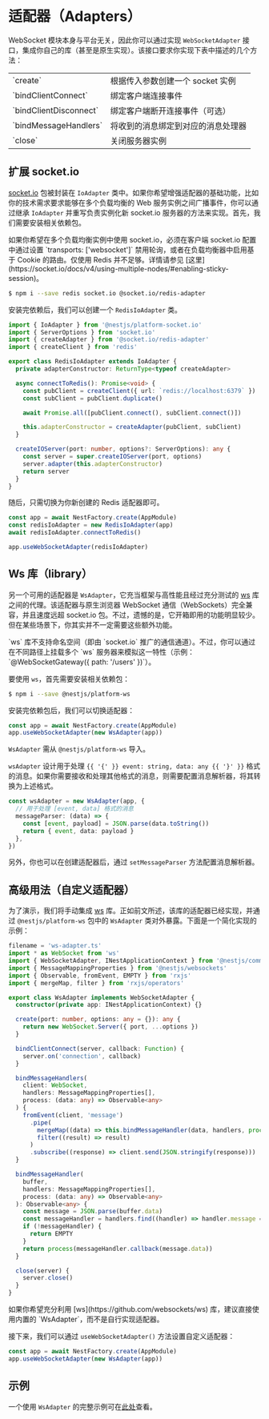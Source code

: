 # 适配器（Adapters）

WebSocket 模块本身与平台无关，因此你可以通过实现 `WebSocketAdapter` 接口，集成你自己的库（甚至是原生实现）。该接口要求你实现下表中描述的几个方法：

<table>
  <tbody>
    <tr>
      <td>`create`</td>
      <td>根据传入参数创建一个 socket 实例</td>
    </tr>
    <tr>
      <td>`bindClientConnect`</td>
      <td>绑定客户端连接事件</td>
    </tr>
    <tr>
      <td>`bindClientDisconnect`</td>
      <td>绑定客户端断开连接事件（可选）</td>
    </tr>
    <tr>
      <td>`bindMessageHandlers`</td>
      <td>将收到的消息绑定到对应的消息处理器</td>
    </tr>
    <tr>
      <td>`close`</td>
      <td>关闭服务器实例</td>
    </tr>
  </tbody>
</table>

## 扩展 socket.io

[socket.io](https://github.com/socketio/socket.io) 包被封装在 `IoAdapter` 类中。如果你希望增强适配器的基础功能，比如你的技术需求要求能够在多个负载均衡的 Web 服务实例之间广播事件，你可以通过继承 `IoAdapter` 并重写负责实例化新 socket.io 服务器的方法来实现。首先，我们需要安装相关依赖包。

<CalloutInfo type="warning">
  如果你希望在多个负载均衡实例中使用 socket.io，必须在客户端 socket.io 配置中通过设置 `transports:
  ['websocket']` 禁用轮询，或者在负载均衡器中启用基于 Cookie 的路由。仅使用 Redis
  并不足够。详情请参见
  [这里](https://socket.io/docs/v4/using-multiple-nodes/#enabling-sticky-session)。
</CalloutInfo>

```bash
$ npm i --save redis socket.io @socket.io/redis-adapter
```

安装完依赖后，我们可以创建一个 `RedisIoAdapter` 类。

```ts
import { IoAdapter } from '@nestjs/platform-socket.io'
import { ServerOptions } from 'socket.io'
import { createAdapter } from '@socket.io/redis-adapter'
import { createClient } from 'redis'

export class RedisIoAdapter extends IoAdapter {
  private adapterConstructor: ReturnType<typeof createAdapter>

  async connectToRedis(): Promise<void> {
    const pubClient = createClient({ url: `redis://localhost:6379` })
    const subClient = pubClient.duplicate()

    await Promise.all([pubClient.connect(), subClient.connect()])

    this.adapterConstructor = createAdapter(pubClient, subClient)
  }

  createIOServer(port: number, options?: ServerOptions): any {
    const server = super.createIOServer(port, options)
    server.adapter(this.adapterConstructor)
    return server
  }
}
```

随后，只需切换为你新创建的 Redis 适配器即可。

```ts
const app = await NestFactory.create(AppModule)
const redisIoAdapter = new RedisIoAdapter(app)
await redisIoAdapter.connectToRedis()

app.useWebSocketAdapter(redisIoAdapter)
```

## Ws 库（library）

另一个可用的适配器是 `WsAdapter`，它充当框架与高性能且经过充分测试的 [ws](https://github.com/websockets/ws) 库之间的代理。该适配器与原生浏览器 WebSocket 通信（WebSockets）完全兼容，并且速度远超 socket.io 包。不过，遗憾的是，它开箱即用的功能明显较少。但在某些场景下，你其实并不一定需要这些额外功能。

<CalloutInfo>
  `ws` 库不支持命名空间（即由 `socket.io` 推广的通信通道）。不过，你可以通过在不同路径上挂载多个 `ws` 服务器来模拟这一特性（示例：`@WebSocketGateway({ path: '/users' })`）。
</CalloutInfo>

要使用 `ws`，首先需要安装相关依赖包：

```bash
$ npm i --save @nestjs/platform-ws
```

安装完依赖包后，我们可以切换适配器：

```ts
const app = await NestFactory.create(AppModule)
app.useWebSocketAdapter(new WsAdapter(app))
```

<CalloutInfo>

`WsAdapter` 需从 `@nestjs/platform-ws` 导入。

</CalloutInfo>

`wsAdapter` 设计用于处理 `{{ '{' }} event: string, data: any {{ '}' }}` 格式的消息。如果你需要接收和处理其他格式的消息，则需要配置消息解析器，将其转换为上述格式。

```ts
const wsAdapter = new WsAdapter(app, {
  // 用于处理 [event, data] 格式的消息
  messageParser: (data) => {
    const [event, payload] = JSON.parse(data.toString())
    return { event, data: payload }
  },
})
```

另外，你也可以在创建适配器后，通过 `setMessageParser` 方法配置消息解析器。

## 高级用法（自定义适配器）

为了演示，我们将手动集成 [ws](https://github.com/websockets/ws) 库。正如前文所述，该库的适配器已经实现，并通过 `@nestjs/platform-ws` 包中的 `WsAdapter` 类对外暴露。下面是一个简化实现的示例：

```ts
filename = 'ws-adapter.ts'
import * as WebSocket from 'ws'
import { WebSocketAdapter, INestApplicationContext } from '@nestjs/common'
import { MessageMappingProperties } from '@nestjs/websockets'
import { Observable, fromEvent, EMPTY } from 'rxjs'
import { mergeMap, filter } from 'rxjs/operators'

export class WsAdapter implements WebSocketAdapter {
  constructor(private app: INestApplicationContext) {}

  create(port: number, options: any = {}): any {
    return new WebSocket.Server({ port, ...options })
  }

  bindClientConnect(server, callback: Function) {
    server.on('connection', callback)
  }

  bindMessageHandlers(
    client: WebSocket,
    handlers: MessageMappingProperties[],
    process: (data: any) => Observable<any>
  ) {
    fromEvent(client, 'message')
      .pipe(
        mergeMap((data) => this.bindMessageHandler(data, handlers, process)),
        filter((result) => result)
      )
      .subscribe((response) => client.send(JSON.stringify(response)))
  }

  bindMessageHandler(
    buffer,
    handlers: MessageMappingProperties[],
    process: (data: any) => Observable<any>
  ): Observable<any> {
    const message = JSON.parse(buffer.data)
    const messageHandler = handlers.find((handler) => handler.message === message.event)
    if (!messageHandler) {
      return EMPTY
    }
    return process(messageHandler.callback(message.data))
  }

  close(server) {
    server.close()
  }
}
```

<CalloutInfo>
  如果你希望充分利用 [ws](https://github.com/websockets/ws) 库，建议直接使用内置的
  `WsAdapter`，而不是自行实现适配器。
</CalloutInfo>

接下来，我们可以通过 `useWebSocketAdapter()` 方法设置自定义适配器：

```ts filename='main.ts'
const app = await NestFactory.create(AppModule)
app.useWebSocketAdapter(new WsAdapter(app))
```

## 示例

一个使用 `WsAdapter` 的完整示例可在[此处](https://github.com/nestjs/nest/tree/master/sample/16-gateways-ws)查看。
